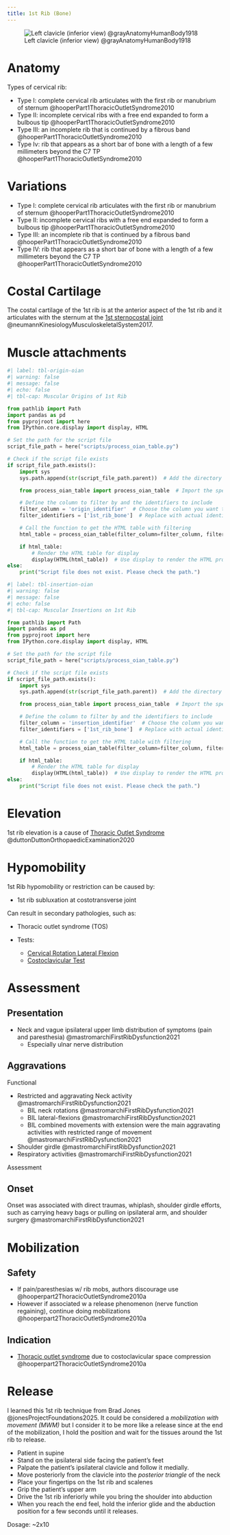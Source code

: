 ```yaml
---
title: 1st Rib (Bone)
---
```


![Left clavicle (inferior view) @grayAnatomyHumanBody1918](/The Archive/Images/Gray anatomy 1918 images/Osteology/image201 gray1918 Left clavicle. Inferior surface.gif){#fig-gray1918-image201}

# Anatomy

Types of cervical rib:

- Type I: complete cervical rib articulates with the first rib or manubrium of sternum @hooperPart1ThoracicOutletSyndrome2010
- Type II: incomplete cervical ribs with a free end expanded to form a bulbous tip @hooperPart1ThoracicOutletSyndrome2010
- Type III: an incomplete rib that is continued by a fibrous band @hooperPart1ThoracicOutletSyndrome2010
- Type Iv: rib that appears as a short bar of bone with a length of a few millimeters beyond the C7 TP @hooperPart1ThoracicOutletSyndrome2010

# Variations

- Type I: complete cervical rib articulates with the first rib or manubrium of sternum @hooperPart1ThoracicOutletSyndrome2010
- Type II: incomplete cervical ribs with a free end expanded to form a bulbous tip @hooperPart1ThoracicOutletSyndrome2010
- Type III: an incomplete rib that is continued by a fibrous band @hooperPart1ThoracicOutletSyndrome2010
- Type IV: rib that appears as a short bar of bone with a length of a few millimeters beyond the C7 TP @hooperPart1ThoracicOutletSyndrome2010


# Costal Cartilage

The costal cartilage of the 1st rib is at the anterior aspect of the 1st rib and it articulates with the sternum at the [1st sternocostal joint]({{< var ref-1st-sternocostal-joint.path >}}) @neumannKinesiologyMusculoskeletalSystem2017. 

# Muscle attachments

```python
#| label: tbl-origin-oian
#| warning: false
#| message: false
#| echo: false
#| tbl-cap: Muscular Origins of 1st Rib

from pathlib import Path
import pandas as pd
from pyprojroot import here
from IPython.core.display import display, HTML

# Set the path for the script file
script_file_path = here("scripts/process_oian_table.py")

# Check if the script file exists
if script_file_path.exists():
    import sys
    sys.path.append(str(script_file_path.parent))  # Add the directory of the script to the system path

    from process_oian_table import process_oian_table  # Import the specific function

    # Define the column to filter by and the identifiers to include
    filter_column = 'origin_identifier'  # Choose the column you want to filter by
    filter_identifiers = ['1st_rib_bone']  # Replace with actual identifiers you want to include

    # Call the function to get the HTML table with filtering
    html_table = process_oian_table(filter_column=filter_column, filter_identifiers=filter_identifiers)

    if html_table:
        # Render the HTML table for display
        display(HTML(html_table))  # Use display to render the HTML properly
else:
    print("Script file does not exist. Please check the path.")

```


```python
#| label: tbl-insertion-oian
#| warning: false
#| message: false
#| echo: false
#| tbl-cap: Muscular Insertions on 1st Rib

from pathlib import Path
import pandas as pd
from pyprojroot import here
from IPython.core.display import display, HTML

# Set the path for the script file
script_file_path = here("scripts/process_oian_table.py")

# Check if the script file exists
if script_file_path.exists():
    import sys
    sys.path.append(str(script_file_path.parent))  # Add the directory of the script to the system path

    from process_oian_table import process_oian_table  # Import the specific function

    # Define the column to filter by and the identifiers to include
    filter_column = 'insertion_identifier'  # Choose the column you want to filter by
    filter_identifiers = ['1st_rib_bone']  # Replace with actual identifiers you want to include

    # Call the function to get the HTML table with filtering
    html_table = process_oian_table(filter_column=filter_column, filter_identifiers=filter_identifiers)

    if html_table:
        # Render the HTML table for display
        display(HTML(html_table))  # Use display to render the HTML properly
else:
    print("Script file does not exist. Please check the path.")

```

# Elevation {#elevation}

1st rib elevation is a cause of [Thoracic Outlet Syndrome]({{< var ref-thoracic-outlet.syndrome >}}) @duttonDuttonOrthopaedicExamination2020

# Hypomobility {#hypomobility}

1st Rib hypomobility or restriction can be caused by:

- 1st rib subluxation at costotransverse joint

Can result in secondary pathologies, such as:

-  Thoracic outlet syndrome (TOS)

- Tests:
    - [Cervical Rotation Lateral Flexion]({{< ref-cervical-rotation-lateral-flexion.path >}})
    - [Costoclavicular Test]({{< var ref-tos-costoclavicular-test.path >}})



# Assessment

## Presentation

- Neck and vague ipsilateral upper limb distribution of symptoms (pain and paresthesia) @mastromarchiFirstRibDysfunction2021
    - Especially ulnar nerve distribution

## Aggravations

Functional

- Restricted and aggravating Neck activity @mastromarchiFirstRibDysfunction2021
    - BIL neck rotations @mastromarchiFirstRibDysfunction2021
    - BIL lateral-flexions @mastromarchiFirstRibDysfunction2021
    - BIL combined movements with extension were the main aggravating activities with restricted range of movement @mastromarchiFirstRibDysfunction2021
- Shoulder girdle @mastromarchiFirstRibDysfunction2021
- Respiratory activities @mastromarchiFirstRibDysfunction2021

Assessment



## Onset

Onset was associated with direct traumas, whiplash, shoulder girdle efforts, such as carrying heavy bags or pulling on ipsilateral arm, and shoulder surgery @mastromarchiFirstRibDysfunction2021


# Mobilization {#mobilization}


## Safety

- If pain/paresthesias w/ rib mobs, authors discourage use @hooperpart2ThoracicOutletSyndrome2010a
- However if associated w a release phenomenon (nerve function regaining), continue doing mobilizations @hooperpart2ThoracicOutletSyndrome2010a


## Indication

- [Thoracic outlet syndrome]({{< var ref-thoracic-outlet.syndrome >}}) due to costoclavicular space compression @hooperpart2ThoracicOutletSyndrome2010a

# Release {#release}

I learned this 1st rib technique from Brad Jones @jonesProjectFoundations2025.
It could be considered a *mobilization with movement (MWM)* but I consider it to be more like a release since at the end of the mobilization, I hold the position and wait for the tissues around the 1st rib to release.


- Patient in supine
- Stand on the ipsilateral side facing the patient's feet
- Palpate the patient's ipsilateral clavicle and follow it medially.
- Move posteriorly from the clavicle into the *posterior triangle* of the neck
- Place your fingertips on the 1st rib and scalenes
- Grip the patient's upper arm
- Drive the 1st rib inferiorly while you bring the shoulder into abduction
- When you reach the end feel, hold the inferior glide and the abduction position for a few seconds until it releases.

Dosage: ~2x10